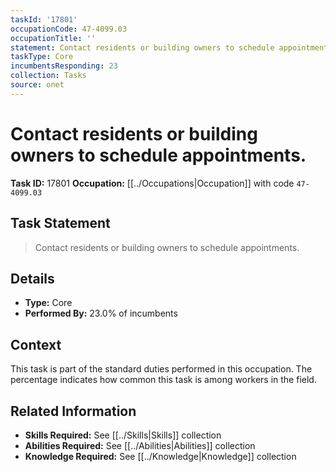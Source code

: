 ```yaml
---
taskId: '17801'
occupationCode: 47-4099.03
occupationTitle: ''
statement: Contact residents or building owners to schedule appointments.
taskType: Core
incumbentsResponding: 23
collection: Tasks
source: onet
---
```

# Contact residents or building owners to schedule appointments.

**Task ID:** 17801
**Occupation:** [[../Occupations|Occupation]] with code `47-4099.03`

## Task Statement

> Contact residents or building owners to schedule appointments.

## Details

- **Type:** Core
- **Performed By:** 23.0% of incumbents

## Context

This task is part of the standard duties performed in this occupation. The percentage indicates how common this task is among workers in the field.

## Related Information

- **Skills Required:** See [[../Skills|Skills]] collection
- **Abilities Required:** See [[../Abilities|Abilities]] collection
- **Knowledge Required:** See [[../Knowledge|Knowledge]] collection
